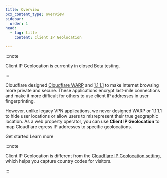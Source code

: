 ```yaml
---
title: Overview
pcx_content_type: overview
sidebar:
  order: 1
head:
  - tag: title
    content: Client IP Geolocation

---
```



:::note


Client IP Geolocation is currently in closed Beta testing.


:::

Cloudflare designed [Cloudflare WARP](/warp-client/) and [1.1.1.1](/1.1.1.1/) to make Internet browsing more private and secure. These applications encrypt last-mile connections and make it more difficult for others to use client IP addresses in user fingerprinting.

However, unlike legacy VPN applications, we never designed WARP or 1.1.1.1 to hide user locations or allow users to misrepresent their true geographic location. As a web property operator, you can use **Client IP Geolocation** to map Cloudflare egress IP addresses to specific geolocations.

 <LinkButton variant="primary" href="/client-ip-geolocation/get-started/">Get started</LinkButton> <LinkButton variant="secondary" href="/client-ip-geolocation/about/">Learn more</LinkButton>


:::note


Client IP Geolocation is different from the [Cloudflare IP Geolocation setting](/network/ip-geolocation/), which helps you capture country codes for visitors.


:::
